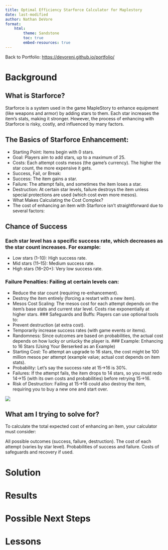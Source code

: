 ```yaml
---
title: Optimal Efficiency Starforce Calculator for Maplestory
date: last-modified
author: Nathan DeVore
format:
    html:
        theme: Sandstone
        toc: true
        embed-resources: true
---
```


Back to Portfolio: <https://devoreni.github.io/portfolio/>

# Background

## What is Starforce?
Starforce is a system used in the game MapleStory to enhance equipment (like weapons and armor) by adding stars to them. Each star increases the item's stats, making it stronger. However, the process of enhancing with Starforce is risky, costly, and influenced by many factors.

## The Basics of Starforce Enhancement:
* Starting Point: Items begin with 0 stars.
* Goal: Players aim to add stars, up to a maximum of 25.
* Costs: Each attempt costs mesos (the game's currency). The higher the star count, the more expensive it gets.
* Success, Fail, or Break:
* Success: The item gains a star.
* Failure: The attempt fails, and sometimes the item loses a star.
* Destruction: At certain star levels, failure destroys the item unless special protections are used (which cost even more mesos).
* What Makes Calculating the Cost Complex?
* The cost of enhancing an item with Starforce isn't straightforward due to several factors:

## Chance of Success

### Each star level has a specific success rate, which decreases as the star count increases. For example:
* Low stars (1–10): High success rate.
* Mid stars (11–15): Medium success rate.
* High stars (16–20+): Very low success rate.

### Failure Penalties: Failing at certain levels can:
* Reduce the star count (requiring re-enhancement).
* Destroy the item entirely (forcing a restart with a new item).
* Mesos Cost Scaling: The mesos cost for each attempt depends on the item's base stats and current star level. Costs rise exponentially at higher stars.
### Safeguards and Buffs: Players can use optional tools to:
* Prevent destruction (at extra cost).
* Temporarily increase success rates (with game events or items).
* Randomness: Since outcomes are based on probabilities, the actual cost depends on how lucky or unlucky the player is.
### Example: Enhancing to 16 Stars (Using Your Berserked as an Example)
* Starting Cost: To attempt an upgrade to 16 stars, the cost might be 100 million mesos per attempt (example value; actual cost depends on item stats).
* Probability: Let’s say the success rate at 15→16 is 30%.
* Failures: If the attempt fails, the item drops to 14 stars, so you must redo 14→15 (with its own costs and probabilities) before retrying 15→16.
* Risk of Destruction: Failing at 15→16 could also destroy the item, requiring you to buy a new one and start over.

![](16StarBerserked.png)

## What am I trying to solve for?
To calculate the total expected cost of enhancing an item, your calculator must consider:

All possible outcomes (success, failure, destruction).
The cost of each attempt (varies by star level).
Probabilities of success and failure.
Costs of safeguards and recovery if used.

# Solution

# Results

# Possible Next Steps

# Lessons
